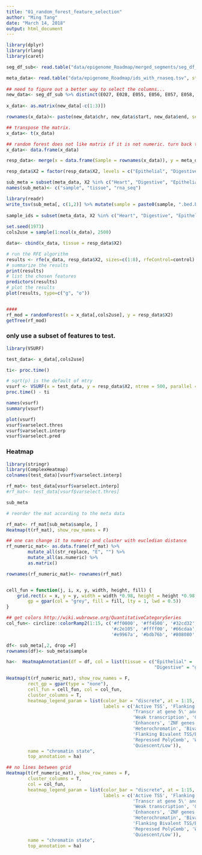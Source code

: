 ```yaml
---
title: "01_random_forest_feature_selection"
author: "Ming Tang"
date: "March 14, 2018"
output: html_document
---
```


```r

library(dplyr)
library(rlang)
library(caret)

seg_df_sub<- read.table("data/epigenome_Roadmap/merged_segments/seg_df_chr1_sub.tsv", stringsAsFactors = F, sep = "\t", header =T) 

meta_data<- read.table("data/epigenome_Roadmap/ids_with_rnaseq.tsv", stringsAsFactors = F, sep = "\t", header =T)
 
## need to figure out a better way to select the columns...
new_data<- seg_df_sub %>% distinct(E027, E028, E055, E056, E057, E058, E059, E061, E065, E075, E077, E079, E083, E084, E085, E092, E094, E095, E101, E102, E104, E105, E106, E109, E110, .keep_all = T)
 
x_data<- as.matrix(new_data[-c(1:3)])

rownames(x_data)<- paste(new_data$chr, new_data$start, new_data$end, sep = ":")

## transpose the matrix.
x_data<- t(x_data)

## random forest does not like matrix if it is not numeric. turn back to a dataframe
x_data<- data.frame(x_data)

resp_data<- merge(x = data.frame(Sample = rownames(x_data)), y = meta_data, by.x = "Sample", by.y = "X1", all.x = T, all.y = F)

resp_data$X2 = factor(resp_data$X2, levels = c("Epithelial", "Digestive", "Heart"))

sub_meta = subset(meta_data, X2 %in% c("Heart", "Digestive", "Epithelial"))
names(sub_meta)<- c("sample", "tissue", "rna_seq")

library(readr)
write_tsv(sub_meta[, c(1,2)] %>% mutate(sample = paste0(sample, ".bed.bgz")), "data/epigenome_Roadmap/sample_info.txt")
 
sample_ids = subset(meta_data, X2 %in% c("Heart", "Digestive", "Epithelial"))$X1
 
set.seed(1973)
cols2use = sample(1:ncol(x_data), 2500)

data<- cbind(x_data, tissue = resp_data$X2)

# run the RFE algorithm
results <- rfe(x_data, resp_data$X2, sizes=c(1:8), rfeControl=control)
# summarize the results
print(results)
# list the chosen features
predictors(results)
# plot the results
plot(results, type=c("g", "o"))


#### 
rf_mod = randomForest(x = x_data[,cols2use], y = resp_data$X2)
getTree(rf_mod)

```


### only use a subset of features to test.


```r
library(VSURF)

test_data<- x_data[,cols2use]

ti<- proc.time()

# sqrt(p) is the default of mtry 
vsurf <- VSURF(x = test_data, y = resp_data$X2, ntree = 500, parallel =T, ncores = 4, mtry = 50)
proc.time() - ti

names(vsurf)
summary(vsurf)

plot(vsurf)
vsurf$varselect.thres
vsurf$varselect.interp
vsurf$varselect.pred

```

### Heatmap

```r
library(stringr)
library(ComplexHeatmap)
colnames(test_data)[vsurf$varselect.interp]

rf_mat<- test_data[vsurf$varselect.interp]
#rf_mat<- test_data[vsurf$varselect.thres]

sub_meta

# reorder the mat according to the meta data

rf_mat<- rf_mat[sub_meta$sample, ]
Heatmap(t(rf_mat), show_row_names = F)

## one can change it to numeric and cluster with eucledian distance
rf_numeric_mat<- as.data.frame(rf_mat) %>% 
        mutate_all(str_replace, "E", "") %>% 
        mutate_all(as.numeric) %>%
        as.matrix()

rownames(rf_numeric_mat)<- rownames(rf_mat)


cell_fun = function(j, i, x, y, width, height, fill) {
	grid.rect(x = x, y = y, width = width *0.98, height = height *0.98, 
		gp = gpar(col = "grey", fill = fill, lty = 1, lwd = 0.5))
}

## get colors http://wiki.wubrowse.org/QuantitativeCategorySeries
col_fun<- circlize::colorRamp2(1:15, c('#ff0000', '#ff4500', '#32cd32','#008000','#006400',
                                       '#c2e105', '#ffff00', '#66cdaa', '#8a91d0', '#cd5c5c',
                                       '#e9967a', '#bdb76b', '#808080', '#c0c0c0', '#ffffff'))

df<- sub_meta[,2, drop =F]
rownames(df)<- sub_meta$sample

ha<-  HeatmapAnnotation(df = df, col = list(tissue = c("Epithelial" =  "red", "Heart" = "blue",
                                                       "Digestive" = "green")))

Heatmap(t(rf_numeric_mat), show_row_names = F, 
        rect_gp = gpar(type = "none"),
        cell_fun = cell_fun, col = col_fun,
        cluster_columns = T,
        heatmap_legend_param = list(color_bar = "discrete", at = 1:15, 
                                    labels = c('Active TSS', 'Flanking Active TSS', 
                                               'Transcr at gene 5\' and 3\'', 'Strong transcription',
                                               'Weak transcription', 'Genic enhancers',
                                               'Enhancers', 'ZNF genes & repeats',
                                               'Heterochromatin', 'Bivalent/Poised TSS',
                                               'Flanking Bivalent TSS/Enh','Bivalent Enhancer',
                                               'Repressed PolyComb', 'Weak Repressed PolyComb',
                                               'Quiescent/Low')),
        name = "chromatin state",
        top_annotation = ha)

## no lines between grid 
Heatmap(t(rf_numeric_mat), show_row_names = F, 
        cluster_columns = T,
        col = col_fun,
        heatmap_legend_param = list(color_bar = "discrete", at = 1:15, 
                                    labels = c('Active TSS', 'Flanking Active TSS', 
                                               'Transcr at gene 5\' and 3\'', 'Strong transcription',
                                               'Weak transcription', 'Genic enhancers',
                                               'Enhancers', 'ZNF genes & repeats',
                                               'Heterochromatin', 'Bivalent/Poised TSS',
                                               'Flanking Bivalent TSS/Enh','Bivalent Enhancer',
                                               'Repressed PolyComb', 'Weak Repressed PolyComb',
                                               'Quiescent/Low')),
        name = "chromatin state",
        top_annotation = ha)
```


